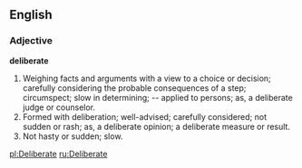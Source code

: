 ==English==

===Adjective===

'''deliberate'''

#Weighing facts and arguments with a view to a choice or decision; carefully considering the probable consequences of a step; circumspect; slow in determining; -- applied to persons; as, a deliberate judge or counselor.
#Formed with deliberation; well-advised; carefully considered; not sudden or rash; as, a deliberate opinion; a deliberate measure or result.
#Not hasty or sudden; slow.

[[pl:Deliberate]]
[[ru:Deliberate]]